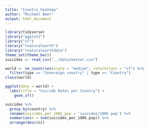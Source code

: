 ```yaml
---
title: "Country heatmap"
author: "Michael Beer"
output: html_document
---
```


```r
library(tidyverse)
library("ggplot2")
library("sf")
library("rnaturalearth")
library("rnaturalearthdata")
theme_set(theme_bw())
suicides <- read_csv("../data/master.csv")
```

```r
world <- ne_countries(scale = "medium", returnclass = "sf") %>%
  filter(type == "Sovereign country" | type == "Country")
class(world)

ggplot(data = world) +
  labs(title = "Suicide Rates per Country") +
    geom_sf()
```

```r
suicides %>% 
  group_by(country) %>% 
  rename(suicides_per_100k_pop = 'suicides/100k pop') %>%
  summarise(n = sum(suicides_per_100k_pop)) %>% 
  arrange(desc(n))
```
